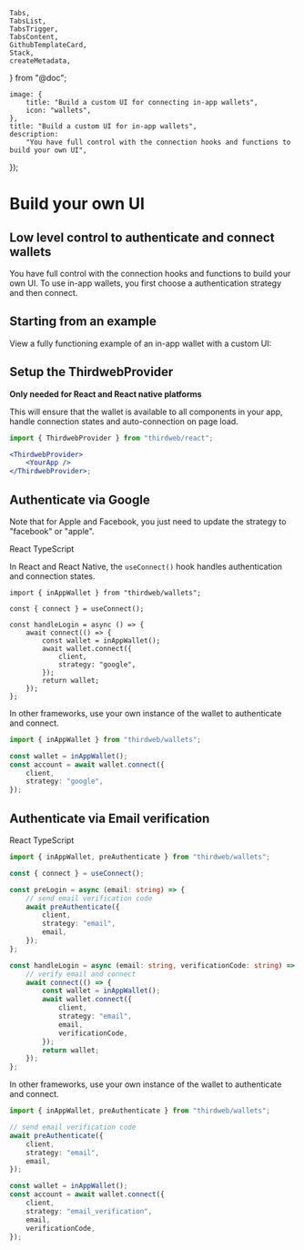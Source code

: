 	Tabs,
	TabsList,
	TabsTrigger,
	TabsContent,
	GithubTemplateCard,
	Stack,
	createMetadata,
} from "@doc";

	image: {
		title: "Build a custom UI for connecting in-app wallets",
		icon: "wallets",
	},
	title: "Build a custom UI for in-app wallets",
	description:
		"You have full control with the connection hooks and functions to build your own UI",
});

# Build your own UI

## Low level control to authenticate and connect wallets

You have full control with the connection hooks and functions to build your own UI. To use in-app wallets, you first choose a authentication strategy and then connect.

## Starting from an example

View a fully functioning example of an in-app wallet with a custom UI:

<Stack>

<GithubTemplateCard
	title="In-App Wallets with Custom UI - React"
	href="https://github.com/thirdweb-example/embedded-wallet-custom-ui"
	tag="v4 SDK"
/>

<GithubTemplateCard
	title="In-App Wallets with Custom UI - React Native"
	href="https://github.com/thirdweb-example/embedded-wallet-custom-ui-react-native"
	tag="v4 SDK"
/>

</Stack>

## Setup the ThirdwebProvider

**Only needed for React and React native platforms**

This will ensure that the wallet is available to all components in your app, handle connection states and auto-connection on page load.

```jsx
import { ThirdwebProvider } from "thirdweb/react";

<ThirdwebProvider>
	<YourApp />
</ThirdwebProvider>;
```

## Authenticate via Google

Note that for Apple and Facebook, you just need to update the strategy to "facebook" or "apple".

<Tabs defaultValue="react-native">
<TabsList>
	<TabsTrigger value="react-native">React</TabsTrigger>
	<TabsTrigger value="typescript">TypeScript</TabsTrigger>
</TabsList>

<TabsContent value="react-native">

In React and React Native, the `useConnect()` hook handles authentication and connection states.

```tsx
import { inAppWallet } from "thirdweb/wallets";

const { connect } = useConnect();

const handleLogin = async () => {
	await connect(() => {
		const wallet = inAppWallet();
		await wallet.connect({
			client,
			strategy: "google",
		});
		return wallet;
	});
};
```

</TabsContent>

<TabsContent value="typescript">

In other frameworks, use your own instance of the wallet to authenticate and connect.

```typescript
import { inAppWallet } from "thirdweb/wallets";

const wallet = inAppWallet();
const account = await wallet.connect({
	client,
	strategy: "google",
});
```

</TabsContent>
</Tabs>

## Authenticate via Email verification

<Tabs defaultValue="react-native">
<TabsList>
	<TabsTrigger value="react-native">React</TabsTrigger>
	<TabsTrigger value="typescript">TypeScript</TabsTrigger>
</TabsList>

<TabsContent value="react-native">

```typescript
import { inAppWallet, preAuthenticate } from "thirdweb/wallets";

const { connect } = useConnect();

const preLogin = async (email: string) => {
	// send email verification code
	await preAuthenticate({
		client,
		strategy: "email",
		email,
	});
};

const handleLogin = async (email: string, verificationCode: string) => {
	// verify email and connect
	await connect(() => {
		const wallet = inAppWallet();
		await wallet.connect({
			client,
			strategy: "email",
			email,
			verificationCode,
		});
		return wallet;
	});
};
```

</TabsContent>

<TabsContent value="typescript">

In other frameworks, use your own instance of the wallet to authenticate and connect.

```typescript
import { inAppWallet, preAuthenticate } from "thirdweb/wallets";

// send email verification code
await preAuthenticate({
	client,
	strategy: "email",
	email,
});

const wallet = inAppWallet();
const account = await wallet.connect({
	client,
	strategy: "email_verification",
	email,
	verificationCode,
});
```

</TabsContent>
</Tabs>

